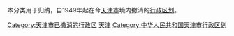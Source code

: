 本分类用于归纳，自1949年起在今[[天津市|天津市]]境内撤消的[[行政区划|行政区划]]。

[[Category:天津市已撤消的行政区|Category:天津市已撤消的行政区]]
[[Category:已撤销的中华人民共和国各省级行政区行政区划单位|天津]]
[[Category:中华人民共和国天津市行政区划|Category:中华人民共和国天津市行政区划]]